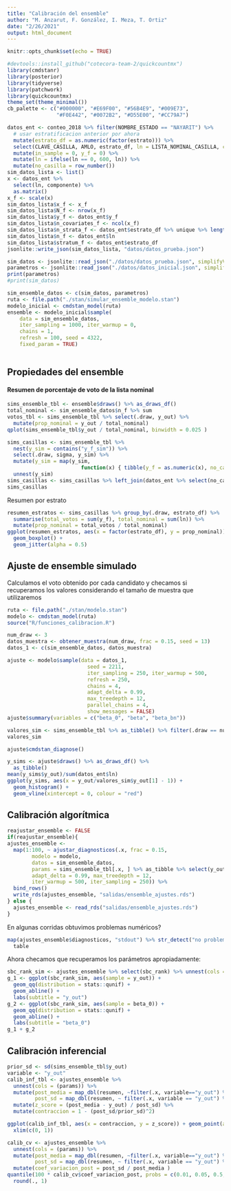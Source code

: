```yaml
---
title: "Calibración del ensemble"
author: "M. Anzarut, F. González, I. Meza, T. Ortiz"
date: "2/26/2021"
output: html_document
---
```



```r
knitr::opts_chunk$set(echo = TRUE)
```

```r
#devtools::install_github("cotecora-team-2/quickcountmx")
library(cmdstanr)
library(posterior)
library(tidyverse)
library(patchwork)
library(quickcountmx)
theme_set(theme_minimal())
cb_palette <- c("#000000", "#E69F00", "#56B4E9", "#009E73", 
                "#F0E442", "#0072B2", "#D55E00", "#CC79A7")
```

```r
datos_ent <- conteo_2018 %>% filter(NOMBRE_ESTADO == "NAYARIT") %>% 
  # usar estratificacion anterior por ahora
  mutate(estrato_df = as.numeric(factor(estrato))) %>% 
  select(CLAVE_CASILLA, AMLO, estrato_df, ln = LISTA_NOMINAL_CASILLA, componente = .fittedPC1) %>% 
  mutate(in_sample = 0, y_f = 0) %>% 
  mutate(ln = ifelse(ln == 0, 600, ln)) %>% 
  mutate(no_casilla = row_number())
sim_datos_lista <- list()
x <- datos_ent %>% 
  select(ln, componente) %>% 
  as.matrix()
x_f <- scale(x)
sim_datos_lista$x_f <- x_f
sim_datos_lista$N_f <- nrow(x_f)
sim_datos_lista$y_f <- datos_ent$y_f
sim_datos_lista$n_covariates_f <- ncol(x_f)
sim_datos_lista$n_strata_f <- datos_ent$estrato_df %>% unique %>% length()
sim_datos_lista$n_f <- datos_ent$ln
sim_datos_lista$stratum_f <- datos_ent$estrato_df
jsonlite::write_json(sim_datos_lista, "datos/datos_prueba.json")
```


```r
sim_datos <- jsonlite::read_json("./datos/datos_prueba.json", simplifyVector = TRUE)
parametros <- jsonlite::read_json("./datos/datos_inicial.json", simplifyVector = TRUE)
print(parametros)
#print(sim_datos)
```


```r
sim_ensemble_datos <- c(sim_datos, parametros)
ruta <- file.path("./stan/simular_ensemble_modelo.stan")
modelo_inicial <- cmdstan_model(ruta)
ensemble <- modelo_inicial$sample(
    data = sim_ensemble_datos,
    iter_sampling = 1000, iter_warmup = 0, 
    chains = 1,
    refresh = 100, seed = 4322,
    fixed_param = TRUE)
  
```

## Propiedades del ensemble

#### Resumen de porcentaje de voto de la lista nominal

```r
sims_ensemble_tbl <- ensemble$draws() %>% as_draws_df()
total_nominal <- sim_ensemble_datos$n_f %>% sum
votos_tbl <- sims_ensemble_tbl %>% select(.draw, y_out) %>% 
  mutate(prop_nominal = y_out / total_nominal)
qplot(sims_ensemble_tbl$y_out / total_nominal, binwidth = 0.025 )
```
```r
sims_casillas <- sims_ensemble_tbl %>% 
  nest(y_sim = contains("y_f_sim")) %>% 
  select(.draw, sigma, y_sim) %>% 
  mutate(y_sim = map(y_sim, 
                        function(x) { tibble(y_f = as.numeric(x), no_casilla = 1:ncol(x)) })) %>% 
  unnest(y_sim)
sims_casillas <- sims_casillas %>% left_join(datos_ent %>% select(no_casilla, estrato_df, ln)) 
sims_casillas
```
Resumen por estrato

```r
resumen_estratos <- sims_casillas %>% group_by(.draw, estrato_df) %>% 
  summarise(total_votos = sum(y_f), total_nominal = sum(ln)) %>% 
  mutate(prop_nominal = total_votos / total_nominal)
ggplot(resumen_estratos, aes(x = factor(estrato_df), y = prop_nominal)) +
  geom_boxplot() +
  geom_jitter(alpha = 0.5)
```

## Ajuste de ensemble simulado

Calculamos el voto obtenido por cada candidato y checamos si recuperamos los
valores considerando el tamaño de muestra que utilizaremos


```r
ruta <- file.path("./stan/modelo.stan")
modelo <- cmdstan_model(ruta)
source("R/funciones_calibracion.R")
```

```r
num_draw <- 3
datos_muestra <- obtener_muestra(num_draw, frac = 0.15, seed = 13)
datos_1 <- c(sim_ensemble_datos, datos_muestra)
```




```r
ajuste <- modelo$sample(data = datos_1, 
                          seed = 2211,
                          iter_sampling = 250, iter_warmup = 500,
                          refresh = 250, 
                          chains = 4, 
                          adapt_delta = 0.99,
                          max_treedepth = 12,
                          parallel_chains = 4, 
                          show_messages = FALSE)
ajuste$summary(variables = c("beta_0", "beta", "beta_bn"))
```
```r
valores_sim <- sims_ensemble_tbl %>% as_tibble() %>% filter(.draw == num_draw) 
valores_sim
```

```r
ajuste$cmdstan_diagnose()
```


```r
y_sims <- ajuste$draws() %>% as_draws_df() %>% 
  as_tibble()
mean(y_sims$y_out)/sum(datos_ent$ln)
ggplot(y_sims, aes(x = y_out/valores_sim$y_out[1] - 1)) +
  geom_histogram() +
  geom_vline(xintercept = 0, colour = "red")
```

## Calibración algorítmica

```r
reajustar_ensemble <- FALSE
if(reajustar_ensemble){
ajustes_ensemble <- 
  map(1:100, ~ ajustar_diagnosticos(.x, frac = 0.15,
        modelo = modelo, 
        datos = sim_ensemble_datos,
        params = sims_ensemble_tbl[.x, ] %>% as_tibble %>% select(y_out, beta_0),
        adapt_delta = 0.99, max_treedepth = 12,
        iter_warmup = 500, iter_sampling = 250)) %>% 
  bind_rows()
  write_rds(ajustes_ensemble, "salidas/ensemble_ajustes.rds")
} else {
  ajustes_ensemble <- read_rds("salidas/ensemble_ajustes.rds")
}
```

En algunas corridas obtuvimos problemas numéricos?

```r
map(ajustes_ensemble$diagnosticos, "stdout") %>% str_detect("no problems detected") %>% 
  table
```



Ahora checamos que recuperamos los parámetros apropiadamente:

```r
sbc_rank_sim <- ajustes_ensemble %>% select(sbc_rank) %>% unnest(cols = sbc_rank)
g_1 <- ggplot(sbc_rank_sim, aes(sample = y_out)) +
  geom_qq(distribution = stats::qunif) +
  geom_abline() +
  labs(subtitle = "y_out")
g_2 <- ggplot(sbc_rank_sim, aes(sample = beta_0)) +
  geom_qq(distribution = stats::qunif) +
  geom_abline() +
  labs(subtitle = "beta_0")
g_1 + g_2
```

## Calibración inferencial



```r
prior_sd <- sd(sims_ensemble_tbl$y_out)
variable <- "y_out"
calib_inf_tbl <- ajustes_ensemble %>%
  unnest(cols = (params)) %>% 
  mutate(post_media = map_dbl(resumen, ~filter(.x, variable=="y_out") %>% pull(mean)),
         post_sd = map_dbl(resumen, ~ filter(.x, variable == "y_out") %>% pull(sd))) %>% 
  mutate(z_score = (post_media - y_out) / post_sd) %>% 
  mutate(contraccion = 1 - (post_sd/prior_sd)^2)
```

```r
ggplot(calib_inf_tbl, aes(x = contraccion, y = z_score)) + geom_point(alpha = 0.5) +
  xlim(c(0, 1))
```

```r
calib_cv <- ajustes_ensemble %>%
  unnest(cols = (params)) %>% 
  mutate(post_media = map_dbl(resumen, ~filter(.x, variable=="y_out") %>% pull(mean)),
         post_sd = map_dbl(resumen, ~ filter(.x, variable == "y_out") %>% pull(sd))) %>% 
  mutate(coef_variacion_post = post_sd / post_media )
quantile(100 * calib_cv$coef_variacion_post, probs = c(0.01, 0.05, 0.5, 0.90, 0.99)) %>% 
  round(., 1)
```


